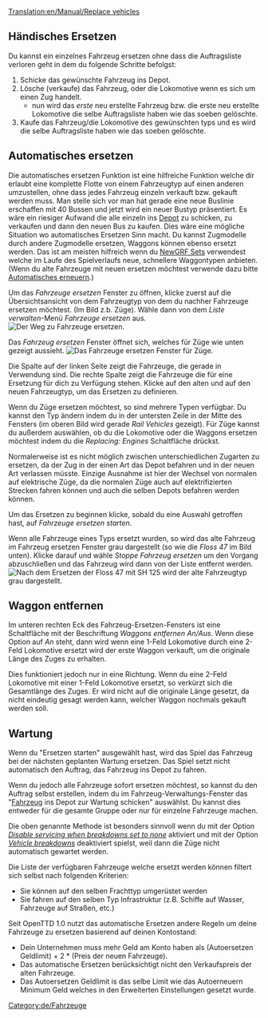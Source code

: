 [[Translation:en/Manual/Replace vehicles]]

{{de/Übersetzung|Replace vehicles|100}}
{{de/Tutorial}}

==Händisches Ersetzen==
Du kannst ein einzelnes Fahrzeug ersetzen ohne dass die Auftragsliste verloren geht in dem du folgende Schritte befolgst:
#Schicke das gewünschte Fahrzeug ins Depot.
#Lösche (verkaufe) das Fahrzeug, oder die Lokomotive wenn es sich um einen Zug handelt.
#*nun wird das ''erste'' neu erstellte Fahrzeug bzw. die erste neu erstellte Lokomotive die selbe Auftragsliste haben wie das soeben gelöschte.
#Kaufe das Fahrzeug/die Lokomotive des gewünschten typs und es wird die selbe Auftragsliste haben wie das soeben gelöschte.

==Automatisches ersetzen==
Die automatisches ersetzen Funktion ist eine hilfreiche Funktion welche dir erlaubt eine komplette Flotte von einem Fahrzeugtyp auf einen anderen umzustellen, ohne dass jedes Fahrzeug einzeln verkauft bzw. gekauft werden muss. Man stelle sich vor man hat gerade eine neue Buslinie erschaffen mit 40 Bussen und jetzt wird ein neuer Bustyp präsentiert. Es wäre ein riesiger Aufwand die alle einzeln ins [[de/Depots|Depot]] zu schicken, zu verkaufen und dann den neuen Bus zu kaufen. Dies wäre eine mögliche Situation wo automatisches Ersetzen Sinn macht. Du kannst Zugmodelle durch andere Zugmodelle ersetzen, Waggons können ebenso ersetzt werden. Das ist am meisten hilfreich wenn du [[de/Manual/NewGRF|NewGRF Sets]] verwendest welche im Laufe des Spielverlaufs neue, schnellere Waggontypen anbieten. (Wenn du alte Fahrzeuge mit neuen ersetzen möchtest verwende dazu bitte [[de/Automatisches erneuern|Automatisches erneuern]].)


Um das ''Fahrzeuge ersetzen'' Fenster zu öffnen, klicke zuerst auf die Übersichtsansicht von dem Fahrzeugtyp von dem du nachher Fahrzeuge ersetzen möchtest. (Im Bild z.b. Züge). Wähle dann von dem ''Liste verwalten''-Menü ''Fahrzeuge ersetzen'' aus.
[[File:en/ManageList.png|frame|none|Der Weg zu ''Fahrzeuge ersetzen''.]]

Das ''Fahrzeug ersetzen'' Fenster öffnet sich, welches für Züge wie unten gezeigt aussieht.
[[File:en/ReplaceTrain.png|frame|none|Das ''Fahrzeuge ersetzen'' Fenster für Züge.]]

Die Spalte auf der linken Seite zeigt die Fahrzeuge, die gerade in Verwendung sind. Die rechte Spalte zeigt die Fahrzeuge die für eine Ersetzung für dich zu Verfügung stehen. Klicke auf den alten und auf den neuen Fahrzeugtyp, um das Ersetzen zu definieren.

Wenn du Züge ersetzen möchtest, so sind mehrere Typen verfügbar. Du kannst den Typ ändern indem du in der untersten Zeile in der Mitte des Fensters (im oberen Bild wird gerade ''Rail Vehicles'' gezeigt). Für Züge kannst du außerdem auswählen, ob du die Lokomotive oder die Waggons ersetzen möchtest indem du die ''Replacing: Engines'' Schaltfläche drückst.

Normalerweise ist es nicht möglich zwischen unterschiedlichen Zugarten zu ersetzen, da der Zug in der einen Art das Depot befahren und in der neuen Art verlassen müsste. Einzige Ausnahme ist hier der Wechsel von normalen auf elektrische Züge, da die normalen Züge auch auf elektrifizierten Strecken fahren können und auch die selben Depots befahren werden können.

Um das Ersetzen zu beginnen klicke, sobald du eine Auswahl getroffen hast, auf ''Fahrzeuge ersetzen starten''.

Wenn alle Fahrzeuge eines Typs ersetzt wurden, so wird das alte Fahrzeug im Fahrzeug ersetzen Fenster grau dargestellt (so wie die ''Floss 47'' im Bild unten). Klicke darauf und wähle ''Stoppe Fahrzeug ersetzen'' um den Vorgang abzuschließen und das Fahrzeug wird dann von der Liste entfernt werden.
[[File:en/ReplaceTrain2.png|frame|none|Nach dem Ersetzen der ''Floss 47'' mit ''SH 125'' wird der alte Fahrzeugtyp grau dargestellt.]]

==Waggon entfernen==
Im unteren rechten Eck des Fahrzeug-Ersetzen-Fensters ist eine Schaltfläche mit der Beschriftung ''Waggons entfernen An/Aus''. Wenn diese Option auf ''An'' steht, dann wird wenn eine 1-Feld Lokomotive durch eine 2-Feld Lokomotive ersetzt wird der erste Waggon verkauft, um die originale Länge des Zuges zu erhalten.

Dies funktioniert jedoch nur in eine Richtung. Wenn du eine 2-Feld Lokomotive mit einer 1-Feld Lokomotive ersetzt, so verkürzt sich die Gesamtlänge des Zuges. Er wird nicht auf die originale Länge gesetzt, da nicht eindeutig gesagt werden kann, welcher Waggon nochmals gekauft werden soll.

==Wartung==
Wenn du "Ersetzen starten" ausgewählt hast, wird das Spiel das Fahrzeug bei der nächsten geplanten Wartung ersetzen. Das Spiel setzt nicht automatisch den Auftrag, das Fahrzeug ins Depot zu fahren.

Wenn du jedoch alle Fahrzeuge sofort ersetzen möchtest, so kannst du den Auftrag selbst erstellen, indem du im Fahrzeug-Verwaltungs-Fenster das "[[de/Fahrzeug|Fahrzeug]] ins Depot zur Wartung schicken" auswählst. Du kannst dies entweder für die gesamte Gruppe oder nur für einzelne Fahrzeuge machen.

Die oben genannte Methode ist besonders sinnvoll wenn du mit der Option ''[[en/Archive/Manual/Settings/Advanced Settings/Vehicles#Disable_servicing_when_breakdowns_set_to_none|Disable servicing when breakdowns set to none]]'' aktiviert und mit der Option ''[[en/Archive/Manual/Settings/Difficulty#Vehicle_breakdowns|Vehicle breakdowns]]'' deaktiviert spielst, weil dann die Züge nicht automatisch gewartet werden.

Die Liste der verfügbaren Fahrzeuge welche ersetzt werden können filtert sich selbst nach folgenden Kriterien:

*Sie können auf den selben Frachttyp umgerüstet werden
*Sie fahren auf den selben Typ Infrastruktur (z.B. Schiffe auf Wasser, Fahrzeuge auf Straßen, etc.)

Seit OpenTTD 1.0 nutzt das automatische Ersetzen andere Regeln um deine Fahrzeuge zu ersetzen basierend auf deinen Kontostand:
*Dein Unternehmen muss mehr Geld am Konto haben als (Autoersetzen Geldlimit) + 2 * (Preis der neuen Fahrzeuge).
*Das automatische Ersetzen berücksichtigt nicht den Verkaufspreis der alten Fahrzeuge.
*Das Autoersetzen Geldlimit is das selbe Limit wie das Autoerneuern Minimum Geld welches in den Erweiterten Einstellungen gesetzt wurde.
[[Category:de/Fahrzeuge]]